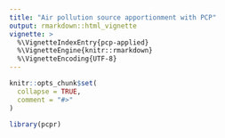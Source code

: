 ```yaml
---
title: "Air pollution source apportionment with PCP"
output: rmarkdown::html_vignette
vignette: >
  %\VignetteIndexEntry{pcp-applied}
  %\VignetteEngine{knitr::rmarkdown}
  %\VignetteEncoding{UTF-8}
---
```


```r
knitr::opts_chunk$set(
  collapse = TRUE,
  comment = "#>"
)
```

```r
library(pcpr)
```
